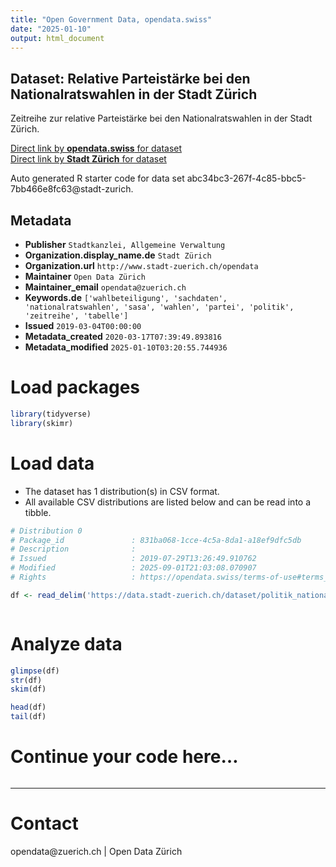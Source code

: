 ```yaml
---
title: "Open Government Data, opendata.swiss"
date: "2025-01-10"
output: html_document
---
```


## Dataset: Relative Parteistärke bei den Nationalratswahlen in der Stadt Zürich

Zeitreihe zur relative Parteistärke bei den Nationalratswahlen in der Stadt Zürich.



[Direct link by **opendata.swiss** for dataset](https://opendata.swiss/de/dataset/relative-parteistarke-bei-den-nationalratswahlen-in-der-stadt-zurich-seit-19202)<br>
[Direct link by **Stadt Zürich** for dataset](https://data.stadt-zuerich.ch/dataset/politik_nationalratswahlen_parteistaerke_seit1920_od7035)

Auto generated R starter code for data set abc34bc3-267f-4c85-bbc5-7bb466e8fc63@stadt-zurich.

## Metadata

- **Publisher** `Stadtkanzlei, Allgemeine Verwaltung`
- **Organization.display_name.de** `Stadt Zürich`
- **Organization.url** `http://www.stadt-zuerich.ch/opendata`
- **Maintainer** `Open Data Zürich`
- **Maintainer_email** `opendata@zuerich.ch`
- **Keywords.de** `['wahlbeteiligung', 'sachdaten', 'nationalratswahlen', 'sasa', 'wahlen', 'partei', 'politik', 'zeitreihe', 'tabelle']`
- **Issued** `2019-03-04T00:00:00`
- **Metadata_created** `2020-03-17T07:39:49.893816`
- **Metadata_modified** `2025-01-10T03:20:55.744936`


# Load packages

```r

library(tidyverse)
library(skimr)

```

# Load data

-   The dataset has 1 distribution(s) in CSV format.
-   All available CSV distributions are listed below and can be read into a tibble.

```r

# Distribution 0
# Package_id               : 831ba068-1cce-4c5a-8da1-a18ef9dfc5db
# Description              : 
# Issued                   : 2019-07-29T13:26:49.910762
# Modified                 : 2025-09-01T21:03:08.070907
# Rights                   : https://opendata.swiss/terms-of-use#terms_open

df <- read_delim('https://data.stadt-zuerich.ch/dataset/politik_nationalratswahlen_parteistaerke_seit1920_od7035/download/POL703OD7035.csv')



```

# Analyze data

```r

glimpse(df)
str(df)
skim(df)

head(df)
tail(df)

```

# Continue your code here...

```r

```

------------------------------------------------------------------------

# Contact

opendata@zuerich.ch | Open Data Zürich
